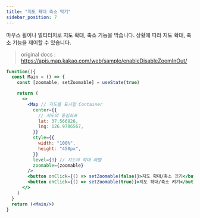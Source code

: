 ```yaml
---
title: "지도 확대 축소 막기"
sidebar_position: 7
---
```


마우스 휠이나 멀티터치로 지도 확대, 축소 기능을 막습니다. 상황에 따라 지도 확대, 축소 기능을 제어할 수 있습니다.

> original docs : https://apis.map.kakao.com/web/sample/enableDisableZoomInOut/

```jsx live
function(){
  const Main = () => {
    const [zoomable, setZoomable] = useState(true)

    return (
      <>
        <Map // 지도를 표시할 Container
          center={{
            // 지도의 중심좌표
            lat: 37.566826,
            lng: 126.9786567,
          }}
          style={{
            width: "100%",
            height: "450px",
          }}
          level={3} // 지도의 확대 레벨
          zoomable={zoomable}
        />
        <button onClick={() => setZoomable(false)}>지도 확대/축소 끄기</button>
        <button onClick={() => setZoomable(true)}>지도 확대/축소 켜기</button>
      </>
    )
  }
  return (<Main/>)
}
```
